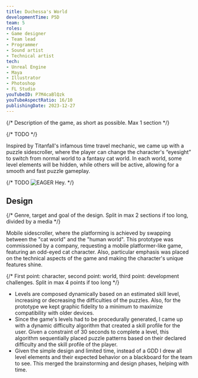 ```yaml
---
title: Duchessa's World
developmentTime: P5D
team: 5
roles:
- Game designer
- Team lead
- Programmer
- Sound artist
- Technical artist
tech:
- Unreal Engine
- Maya
- Illustrator
- Photoshop
- FL Studio
youTubeID: P7M4caBlQzk
youTubeAspectRatio: 16/10
publishingDate: 2023-12-27
---
```


{/* Description of the game, as short as possible. Max 1 section */}

{/* TODO */}

Inspired by Titanfall's infamous time travel mechanic, we came up with a puzzle sidescroller, where the player can change the character's “eyesight” to switch from normal world to a fantasy cat world. In each world, some level elements will be hidden, while others will be active, allowing for a smooth and fast puzzle gameplay.

{/* TODO ![EAGER Hey.](./duchessas-world-game.png) */}

## Design

{/* Genre, target and goal of the design. Split in max 2 sections if too long, divided by a media */}

Mobile sidescroller, where the platforming is achieved by swapping between the "cat world" and the "human world". This prototype was commissioned by a company, requesting a mobile platformer-like game, featuring an odd-eyed cat character. Also, particular emphasis was placed on the technical aspects of the game and making the character's unique features shine.

{/* First point: character, second point: world, third point: development challenges. Split in max 4 points if too long */}

* Levels are composed dynamically based on an estimated skill level, increasing or decreasing the difficulties of the puzzles. Also, for the prototype we kept graphic fidelity to a minimum to maximize compatibility with older devices.
* Since the game's levels had to be procedurally generated, I came up with a dynamic difficulty algorithm that created a skill profile for the user. Given a constraint of 30 seconds to complete a level, this algorithm sequentially placed puzzle patterns based on their declared difficulty and the skill profile of the player.
* Given the simple design and limited time, instead of a GDD I drew all level elements and their expected behavior on a blackboard for the team to see. This merged the brainstorming and design phases, helping with time.